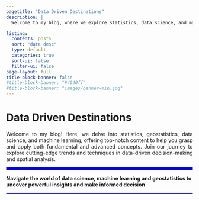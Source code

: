 ```yaml
---
pagetitle: "Data Driven Destinations"
description: | 
  Welcome to my blog, where we explore statistics, data science, and machine learning in both English and Portuguese.

listing:
  contents: posts
  sort: "date desc"
  type: default
  categories: true
  sort-ui: false
  filter-ui: false
page-layout: full
title-block-banner: false
#title-block-banner: "#4040ff"
#title-block-banner: "images/banner-min.jpg"
---
```


# Data Driven Destinations

::: {style="text-align: justify;"}
Welcome to my blog! Here, we delve into statistics, geostatistics, data science, and machine learning, offering top-notch content to help you grasp and apply both fundamental and advanced concepts. Join our journey to explore cutting-edge trends and techniques in data-driven decision-making and spatial analysis.
:::

<hr style="border: 3px solid blue;">

**Navigate the world of data science, machine learning and geostatistics to uncover powerful insights and make informed decision**

<hr style="border: 1px solid blue;">
